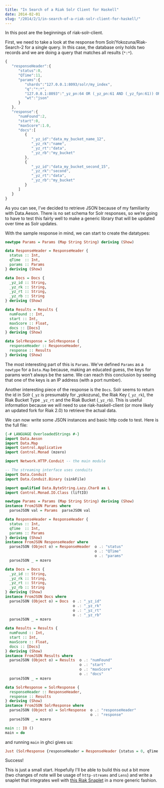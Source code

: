 ```yaml
---
title: "In Search of a Riak Solr Client for Haskell"
date: 2014-02-01
slug: "/2014/2/1/in-search-of-a-riak-solr-client-for-haskell/"
---
```


In this post are the beginnings of riak-solr-client.

First, we need to take a look at the response from
Solr/Yokozuna/Riak-Search-2 for a single query. In this
case, the database only holds two records and we are doing a
query that matches all results (`*:*`).

```javascript
{
   "responseHeader":{
      "status":0,
      "QTime":11,
      "params":{
         "shards":"127.0.0.1:8093/solr/my_index",
         "q":"*:*",
         "127.0.0.1:8093":"_yz_pn:64 OR (_yz_pn:61 AND (_yz_fpn:61)) OR _yz_pn:60 OR _yz_pn:57 OR _yz_pn:54 OR _yz_pn:51 OR _yz_pn:48 OR _yz_pn:45 OR _yz_pn:42 OR _yz_pn:39 OR _yz_pn:36 OR _yz_pn:33 OR _yz_pn:30 OR _yz_pn:27 OR _yz_pn:24 OR _yz_pn:21 OR _yz_pn:18 OR _yz_pn:15 OR _yz_pn:12 OR _yz_pn:9 OR _yz_pn:6 OR _yz_pn:3",
         "wt":"json"
      }
   },
   "response":{
      "numFound":2,
      "start":0,
      "maxScore":1.0,
      "docs":[
         {
            "_yz_id":"data_my_bucket_name_12",
            "_yz_rk":"name",
            "_yz_rt":"data",
            "_yz_rb":"my_bucket"
         },
         {
            "_yz_id":"data_my_bucket_second_15",
            "_yz_rk":"second",
            "_yz_rt":"data",
            "_yz_rb":"my_bucket"
         }
      ]
   }
}
```

As you can see, I’ve decided to retrieve JSON because of my
familiarity with Data.Aeson. There is no set schema for Solr
responses, so we’re going to have to test this fairly well
to make a generic library that will be updated over time as
Solr updates.

With the sample response in mind, we can start to create the
datatypes:

```haskell
newtype Params = Params (Map String String) deriving (Show)

data ResponseHeader = ResponseHeader {
  status :: Int,
  qTime  :: Int,
  params :: Params
} deriving (Show)

data Docs = Docs {
  _yz_id :: String,
  _yz_rk :: String,
  _yz_rt :: String,
  _yz_rb :: String
} deriving (Show)

data Results = Results {
  numFound :: Int,
  start :: Int,
  maxScore :: Float,
  docs :: [Docs]
} deriving (Show)

data SolrResponse = SolrResponse {
  responseHeader :: ResponseHeader,
  response :: Results
} deriving (Show)
```

The most interesting part of this is `Params`. We’ve defined
`Params` as a `newtype` for a `Data.Map` because, making an
educated guess, the keys for params won’t always be the
same. We can reach this conclusion by seeing that one of the
keys is an IP address (with a port number).

Another interesting piece of the response is the `Docs`.
Solr seems to return the id in Solr (`_yz` is presumably for
\_yokozuna), the Riak Key (`_yz_rk`), the Riak Bucket Type
`_yz_rt` and the Riak Bucket (`_yz_rb`). This is useful
information because we will need to use riak-haskell-client
(or more likely an updated fork for Riak 2.0) to retrieve
the actual data.

We can now write some JSON instances and basic http code to
test. Here is the full file:

```haskell
{-# LANGUAGE OverloadedStrings #-}
import Data.Aeson
import Data.Map
import Control.Applicative
import Control.Monad (mzero)

import Network.HTTP.Conduit -- the main module

-- The streaming interface uses conduits
import Data.Conduit
import Data.Conduit.Binary (sinkFile)

import qualified Data.ByteString.Lazy.Char8 as L
import Control.Monad.IO.Class (liftIO)

newtype Params = Params (Map String String) deriving (Show)
instance FromJSON Params where
  parseJSON val = Params  parseJSON val

data ResponseHeader = ResponseHeader {
  status :: Int,
  qTime  :: Int,
  params :: Params
} deriving (Show)
instance FromJSON ResponseHeader where
  parseJSON (Object o) = ResponseHeader  o .: "status"
                                         o .: "QTime"
                                         o .: "params"
  parseJSON _ = mzero

data Docs = Docs {
  _yz_id :: String,
  _yz_rk :: String,
  _yz_rt :: String,
  _yz_rb :: String
} deriving (Show)
instance FromJSON Docs where
  parseJSON (Object o) = Docs  o .: "_yz_id"
                               o .: "_yz_rk"
                               o .: "_yz_rt"
                               o .: "_yz_rb"
  parseJSON _ = mzero

data Results = Results {
  numFound :: Int,
  start :: Int,
  maxScore :: Float,
  docs :: [Docs]
} deriving (Show)
instance FromJSON Results where
  parseJSON (Object o) = Results  o .: "numFound"
                                  o .: "start"
                                  o .: "maxScore"
                                  o .: "docs"
  parseJSON _ = mzero

data SolrResponse = SolrResponse {
  responseHeader :: ResponseHeader,
  response :: Results
} deriving (Show)
instance FromJSON SolrResponse where
  parseJSON (Object o) = SolrResponse  o .: "responseHeader"
                                       o .: "response"
  parseJSON _ = mzero

main :: IO ()
main = do
```

and running `main` in ghci gives us:

```haskell
Just (SolrResponse {responseHeader = ResponseHeader {status = 0, qTime = 8, params = Params (fromList [("127.0.0.1:8093","_yz_pn:63 OR (_yz_pn:60 AND (_yz_fpn:60)) OR _yz_pn:59 OR _yz_pn:56 OR _yz_pn:53 OR _yz_pn:50 OR _yz_pn:47 OR _yz_pn:44 OR _yz_pn:41 OR _yz_pn:38 OR _yz_pn:35 OR _yz_pn:32 OR _yz_pn:29 OR _yz_pn:26 OR _yz_pn:23 OR _yz_pn:20 OR _yz_pn:17 OR _yz_pn:14 OR _yz_pn:11 OR _yz_pn:8 OR _yz_pn:5 OR _yz_pn:2"),("q","*:*"),("shards","127.0.0.1:8093/solr/my_index"),("wt","json")])}, response = Results {numFound = 2, start = 0, maxScore = 1.0, docs = [Docs {_yz_id = "data_my_bucket_name_11", _yz_rk = "name", _yz_rt = "data", _yz_rb = "my_bucket"},Docs {_yz_id = "data_my_bucket_second_14", _yz_rk = "second", _yz_rt = "data", _yz_rb = "my_bucket"}]}})
```

Success!

This is just a small start. Hopefully I'll be able to build
this out a bit more (two changes of note will be usage of
`http-streams` and `Lens`) and write a snaplet that
integrates well with
[this Riak Snaplet](https://github.com/ChristopherBiscardi/snaplet-riak-2)
in a more generic fashion.

